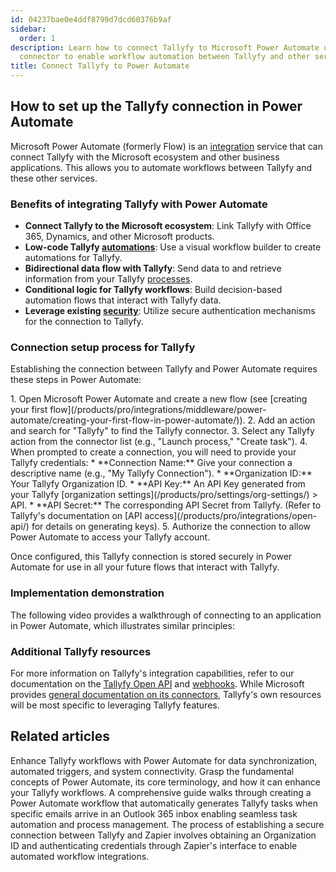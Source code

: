 ```yaml
---
id: 04237bae0e4ddf8799d7dcd60376b9af
sidebar:
  order: 1
description: Learn how to connect Tallyfy to Microsoft Power Automate using the Tallyfy
  connector to enable workflow automation between Tallyfy and other services.
title: Connect Tallyfy to Power Automate
---
```



## How to set up the Tallyfy connection in Power Automate

Microsoft Power Automate (formerly Flow) is an [integration](/products/pro/integrations/) service that can connect Tallyfy with the Microsoft ecosystem and other business applications. This allows you to automate workflows between Tallyfy and these other services.

### Benefits of integrating Tallyfy with Power Automate

- **Connect Tallyfy to the Microsoft ecosystem**: Link Tallyfy with Office 365, Dynamics, and other Microsoft products.
- **Low-code Tallyfy [automations](/products/pro/documenting/templates/automations/)**: Use a visual workflow builder to create automations for Tallyfy.
- **Bidirectional data flow with Tallyfy**: Send data to and retrieve information from your Tallyfy [processes](/products/pro/tracking-and-tasks/processes/).
- **Conditional logic for Tallyfy workflows**: Build decision-based automation flows that interact with Tallyfy data.
- **Leverage existing [security](/products/pro/compliance/)**: Utilize secure authentication mechanisms for the connection to Tallyfy.

### Connection setup process for Tallyfy

Establishing the connection between Tallyfy and Power Automate requires these steps in Power Automate:

<Steps>
1. Open Microsoft Power Automate and create a new flow (see [creating your first flow](/products/pro/integrations/middleware/power-automate/creating-your-first-flow-in-power-automate/)).
2. Add an action and search for "Tallyfy" to find the Tallyfy connector.
3. Select any Tallyfy action from the connector list (e.g., "Launch process," "Create task").
4. When prompted to create a connection, you will need to provide your Tallyfy credentials:
    *   **Connection Name:** Give your connection a descriptive name (e.g., "My Tallyfy Connection").
    *   **Organization ID:** Your Tallyfy Organization ID.
    *   **API Key:** An API Key generated from your Tallyfy [organization settings](/products/pro/settings/org-settings/) > API.
    *   **API Secret:** The corresponding API Secret from Tallyfy.
    (Refer to Tallyfy's documentation on [API access](/products/pro/integrations/open-api/) for details on generating keys).
5. Authorize the connection to allow Power Automate to access your Tallyfy account.
</Steps>

Once configured, this Tallyfy connection is stored securely in Power Automate for use in all your future flows that interact with Tallyfy.

### Implementation demonstration

The following video provides a walkthrough of connecting to an application in Power Automate, which illustrates similar principles:

<lite-vimeo videoid="347324914"></lite-vimeo>

### Additional Tallyfy resources

For more information on Tallyfy's integration capabilities, refer to our documentation on the [Tallyfy Open API](/products/pro/integrations/open-api/) and [webhooks](/products/pro/integrations/webhooks/). While Microsoft provides [general documentation on its connectors](https://docs.microsoft.com/en-us/connectors/tallyfy/), Tallyfy's own resources will be most specific to leveraging Tallyfy features.


## Related articles
<CardGrid>
<LinkTitleCard header="<b>Middleware > Power Automate</b>" href="/products/pro/integrations/middleware/power-automate/" > Enhance Tallyfy workflows with Power Automate for data synchronization, automated triggers, and system connectivity. </LinkTitleCard>
<LinkTitleCard header="<b>Power Automate > Understanding Power Automate basics</b>" href="/products/pro/integrations/middleware/power-automate/understanding-power-automate-basics/" > Grasp the fundamental concepts of Power Automate, its core terminology, and how it can enhance your Tallyfy workflows. </LinkTitleCard>
<LinkTitleCard header="<b>Power Automate > Creating your first flow in Power Automate</b>" href="/products/pro/integrations/middleware/power-automate/creating-your-first-flow-in-power-automate/" > A comprehensive guide walks through creating a Power Automate workflow that automatically generates Tallyfy tasks when specific emails arrive in an Outlook 365 inbox enabling seamless task automation and process management. </LinkTitleCard>
<LinkTitleCard header="<b>Zapier > Connect Tallyfy to Zapier</b>" href="/products/pro/integrations/middleware/zapier/how-to-connect-your-tallyfy-account-to-zapier/" > The process of establishing a secure connection between Tallyfy and Zapier involves obtaining an Organization ID and authenticating credentials through Zapier's interface to enable automated workflow integrations. </LinkTitleCard>
</CardGrid>